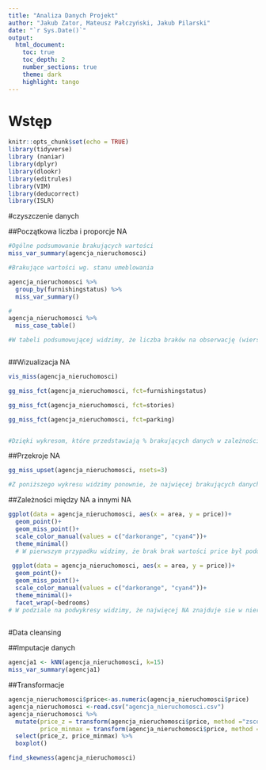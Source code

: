 ```yaml
---
title: "Analiza Danych Projekt"
author: "Jakub Zator, Mateusz Pałczyński, Jakub Pilarski"
date: "`r Sys.Date()`"
output:
  html_document:
    toc: true
    toc_depth: 2
    number_sections: true
    theme: dark
    highlight: tango
---
```


# Wstęp


```r
knitr::opts_chunk$set(echo = TRUE)
library(tidyverse)
library (naniar)
library(dplyr)
library(dlookr)
library(editrules)
library(VIM)
library(deducorrect)
library(ISLR)


```
#czyszczenie danych

##Początkowa liczba i proporcje NA

```r
#Ogólne podsumowanie brakujących wartości
miss_var_summary(agencja_nieruchomosci)

#Brakujące wartości wg. stanu umeblowania

agencja_nieruchomosci %>% 
  group_by(furnishingstatus) %>% 
  miss_var_summary()

#
agencja_nieruchomosci %>% 
  miss_case_table()

#W tabeli podsumowującej widzimy, że liczba braków na obserwację (wiersz) waga się od 0 do 7. Sposród 545 obserwacji 363 jest kompletnych (bez brakujących wartości) - to 66,6% obserwacji w danych. Tylko 1 obserwacja zawiera 3 brakujące wartości (0,18%)



```

##Wizualizacja NA
```r
vis_miss(agencja_nieruchomosci)

gg_miss_fct(agencja_nieruchomosci, fct=furnishingstatus)

gg_miss_fct(agencja_nieruchomosci, fct=stories)

gg_miss_fct(agencja_nieruchomosci, fct=parking)


#Dzięki wykresom, które przedstawiają % brakujących danych w zależności od filtru można wywnioskować, iż największy procent brakujących danych jest zazwyczaj w momencie, gdzie jest najwieksza wartośc dodatnia z konkretnych filtrów. Przykładowo największa ilośc NA (price) jest w momencie, gdzie są 3 miejsca parkingowe.
```
##Przekroje NA

```r
gg_miss_upset(agencja_nieruchomosci, nsets=3)

#Z poniższego wykresu widzimy ponownie, że najwięcej brakujących danych to cena, która może być ukrywana z konkretnego powodu. Za wysoka cena może odstraszyć potencjalnych klientów bądź ewentualnie brak podanej ceny może być spowodowane brakiem konkretnej ceny za nieruchomośc i chęc zbierania ofert.
```
##Zależności między NA a innymi NA
```r
ggplot(data = agencja_nieruchomosci, aes(x = area, y = price))+
  geom_point()+
  geom_miss_point()+
  scale_color_manual(values = c("darkorange", "cyan4"))+
  theme_minimal()
  # W pierwszym przypadku widzimy, że brak brak wartości price był podobnie prawodpodobny do większości przypadków powierzchni domu. Można zauważyć brak NA w wielkości domu od 12 tys. do 16 tys. jednak są tam tylko pojedyncze wartości.
 
 ggplot(data = agencja_nieruchomosci, aes(x = area, y = price))+
  geom_point()+
  geom_miss_point()+
  scale_color_manual(values = c("darkorange", "cyan4"))+
  theme_minimal()+
  facet_wrap(~bedrooms)
# W podziale na podwykresy widzimy, że najwięcej NA znajduje sie w nieruchomościach, które mają 3 sypialnie. 
  
```

#Data cleansing

##Imputacje danych
```r

agencja1 <- kNN(agencja_nieruchomosci, k=15)
miss_var_summary(agencja1)

```

##Transformacje

```r
agencja_nieruchomosci$price<-as.numeric(agencja_nieruchomosci$price)
agencja_nieruchomosci <-read.csv("agencja_nieruchomosci.csv")
agencja_nieruchomosci %>% 
  mutate(price_z = transform(agencja_nieruchomosci$price, method ="zscore"),
         price_minmax = transform(agencja_nieruchomosci$price, method ="minmax")) %>% 
  select(price_z, price_minmax) %>% 
  boxplot()

find_skewness(agencja_nieruchomosci)
```

